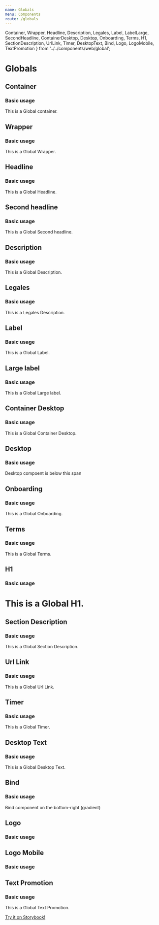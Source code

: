 ```yaml
---
name: Globals
menu: Components
route: /globals
---
```


  Container,
  Wrapper,
  Headline,
  Description,
  Legales,
  Label,
  LabelLarge,
  SecondHeadline,
  ContainerDesktop,
  Desktop,
  Onboarding,
  Terms,
  H1,
  SectionDescription,
  UrlLink,
  Timer,
  DesktopText,
  Bind,
  Logo,
  LogoMobile,
  TextPromotion
} from '../../components/web/global';

# Globals

## Container

<PropsTable of={Container} />

### Basic usage

<Playground>
  <ThemeProvider theme={welp_ar.theme}>
    <div style={styles}>
      <GlobalStyle theme={welp_ar.theme} />
      <Container>This is a Global container.</Container>
    </div>
  </ThemeProvider>
</Playground>

## Wrapper

<PropsTable of={Wrapper} />

### Basic usage

<Playground>
  <ThemeProvider theme={welp_ar.theme}>
    <div style={styles}>
      <GlobalStyle theme={welp_ar.theme} />
      <Wrapper>This is a Global Wrapper.</Wrapper>
    </div>
  </ThemeProvider>
</Playground>

## Headline

<PropsTable of={Headline} />

### Basic usage

<Playground>
  <ThemeProvider theme={welp_ar.theme}>
    <div style={styles}>
      <GlobalStyle theme={welp_ar.theme} />
      <Headline>This is a Global Headline.</Headline>
    </div>
  </ThemeProvider>
</Playground>

## Second headline

<PropsTable of={SecondHeadline} />

### Basic usage

<Playground>
  <ThemeProvider theme={welp_ar.theme}>
    <div style={styles}>
      <GlobalStyle theme={welp_ar.theme} />
      <SecondHeadline>This is a Global Second headline.</SecondHeadline>
    </div>
  </ThemeProvider>
</Playground>

## Description

<PropsTable of={Description} />

### Basic usage

<Playground>
  <ThemeProvider theme={welp_ar.theme}>
    <div style={styles}>
      <GlobalStyle theme={welp_ar.theme} />
      <Description>This is a Global Description.</Description>
    </div>
  </ThemeProvider>
</Playground>

## Legales

<PropsTable of={Legales} />

### Basic usage

<Playground>
  <ThemeProvider theme={welp_ar.theme}>
    <div style={styles}>
      <GlobalStyle theme={welp_ar.theme} />
      <Legales>This is a Legales Description.</Legales>
    </div>
  </ThemeProvider>
</Playground>

## Label

<PropsTable of={Label} />

### Basic usage

<Playground>
  <ThemeProvider theme={welp_ar.theme}>
    <div style={styles}>
      <GlobalStyle theme={welp_ar.theme} />
      <Label>This is a Global Label.</Label>
    </div>
  </ThemeProvider>
</Playground>

## Large label

<PropsTable of={LabelLarge} />

### Basic usage

<Playground>
  <ThemeProvider theme={welp_ar.theme}>
    <div style={styles}>
      <GlobalStyle theme={welp_ar.theme} />
      <LabelLarge>This is a Global Large label.</LabelLarge>
    </div>
  </ThemeProvider>
</Playground>

## Container Desktop

<PropsTable of={ContainerDesktop} />

### Basic usage

<Playground>
  <ThemeProvider theme={welp_ar.theme}>
    <div style={styles}>
      <GlobalStyle theme={welp_ar.theme} />
      <ContainerDesktop>This is a Global Container Desktop.</ContainerDesktop>
    </div>
  </ThemeProvider>
</Playground>

## Desktop

<PropsTable of={Desktop} />

### Basic usage

<Playground>
  <ThemeProvider theme={welp_ar.theme}>
    <div
      style={{
        paddingTop: '1rem',
        backgroundColor: 'black',
        color: 'white'
      }}
    >
      <span>Desktop compoent is below this span</span>
      <GlobalStyle theme={welp_ar.theme} />
      <Desktop />
    </div>
  </ThemeProvider>
</Playground>

## Onboarding

<PropsTable of={Onboarding} />

### Basic usage

<Playground>
  <ThemeProvider theme={welp_ar.theme}>
    <div style={styles}>
      <GlobalStyle theme={welp_ar.theme} />
      <Onboarding>This is a Global Onboarding.</Onboarding>
    </div>
  </ThemeProvider>
</Playground>

## Terms

<PropsTable of={Terms} />

### Basic usage

<Playground>
  <ThemeProvider theme={welp_ar.theme}>
    <div style={styles}>
      <GlobalStyle theme={welp_ar.theme} />
      <Terms>This is a Global Terms.</Terms>
    </div>
  </ThemeProvider>
</Playground>

## H1

<PropsTable of={H1} />

### Basic usage

<Playground>
  <ThemeProvider theme={welp_ar.theme}>
    <div
      style={{
        paddingTop: '1rem',
        backgroundColor: 'black',
        color: 'white'
      }}
    >
      <GlobalStyle theme={welp_ar.theme} />
      <H1>This is a Global H1.</H1>
    </div>
  </ThemeProvider>
</Playground>

## Section Description

<PropsTable of={SectionDescription} />

### Basic usage

<Playground>
  <ThemeProvider theme={welp_ar.theme}>
    <div
      style={{
        paddingTop: '1rem',
        backgroundColor: 'black',
        color: 'white'
      }}
    >
      <GlobalStyle theme={welp_ar.theme} />
      <SectionDescription>
        This is a Global Section Description.
      </SectionDescription>
    </div>
  </ThemeProvider>
</Playground>

## Url Link

<PropsTable of={UrlLink} />

### Basic usage

<Playground>
  <ThemeProvider theme={welp_ar.theme}>
    <div style={styles}>
      <GlobalStyle theme={welp_ar.theme} />
      <UrlLink>This is a Global Url Link.</UrlLink>
    </div>
  </ThemeProvider>
</Playground>

## Timer

<PropsTable of={Timer} />

### Basic usage

<Playground>
  <ThemeProvider theme={welp_ar.theme}>
    <div style={styles}>
      <GlobalStyle theme={welp_ar.theme} />
      <Timer>This is a Global Timer.</Timer>
    </div>
  </ThemeProvider>
</Playground>

## Desktop Text

<PropsTable of={DesktopText} />

### Basic usage

<Playground>
  <ThemeProvider theme={welp_ar.theme}>
    <div style={styles}>
      <GlobalStyle theme={welp_ar.theme} />
      <DesktopText>This is a Global Desktop Text.</DesktopText>
    </div>
  </ThemeProvider>
</Playground>

## Bind

<PropsTable of={Bind} />

### Basic usage

<Playground>
  <ThemeProvider theme={welp_ar.theme}>
    <div
      style={{
        paddingTop: '1rem'
      }}
    >
      <GlobalStyle theme={welp_ar.theme} />
      <span>Bind component on the bottom-right (gradient)</span>
      <Bind />
    </div>
  </ThemeProvider>
</Playground>

## Logo

<PropsTable of={Logo} />

### Basic usage

<Playground>
  <ThemeProvider theme={welp_ar.theme}>
    <div style={styles}>
      <GlobalStyle theme={welp_ar.theme} />
      <div style={{ zIndex: 9999, marginBottom: '210px' }}>
        <Logo src='https://www.expoefi.com/assets/img/empresas/participantes/2018/Wenance.jpg' />
      </div>
    </div>
  </ThemeProvider>
</Playground>

## Logo Mobile

<PropsTable of={LogoMobile} />

### Basic usage

<Playground>
  <ThemeProvider theme={welp_ar.theme}>
    <div style={styles}>
      <GlobalStyle theme={welp_ar.theme} />
      <LogoMobile src='https://www.expoefi.com/assets/img/empresas/participantes/2018/Wenance.jpg' />
    </div>
  </ThemeProvider>
</Playground>

## Text Promotion

<PropsTable of={TextPromotion} />

### Basic usage

<Playground>
  <ThemeProvider theme={welp_ar.theme}>
    <div style={styles}>
      <GlobalStyle theme={welp_ar.theme} />
      <TextPromotion>This is a Global Text Promotion.</TextPromotion>
    </div>
  </ThemeProvider>
</Playground>

[Try it on Storybook!](./storybook/index.html?path=/story/global--container)
